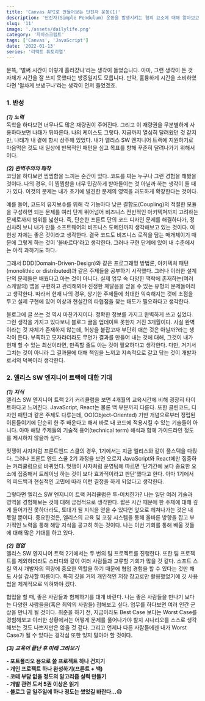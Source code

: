 ```yaml
---
title: 'Canvas API로 만들어보는 단진자 운동(1)'
description: '단진자(Simple Pendulum) 운동을 발생시키는 힘의 요소에 대해 알아보고, 어떻게 구현할 것인지 생각해봅니다.'
slug: '11'
image: './assets/dailylife.png'
category: '자바스크립트'
tags: ['Canvas', 'JavaScript']
date: '2022-01-13'
series: '리액트 튜토리얼'
---
```


<div>
  문뜩, '벌써 시간이 이렇게 흘러갔나'라는 생각이 들었습니다. 아마, 그런 생각이 든 것 자체가 시간을
  잘 쓰지 못했다는 방증일지도 모릅니다. 만약, 훌륭하게 시간을 소비하였다면 '알차게 보냈구나'라는
  생각이 먼저 들었겠죠.
</div>

### 1. 반성

**_(1) 노력_** <br />
독학을 하다보면 너무나도 많은 재량권이 주어진다. 그리고 이 재량권을 무분별하게 사용하다보면 나태가 뒤따른다.
나의 케이스도 그렇다. 지금까지 열심히 달려왔던 것 같지만, 나태가 내 곁에 항시 상주해 있었다. 내가 엘리스 SW 엔지니어 트랙에
지원하기로 마음먹은 것도 내 일상에 반복적인 패턴을 심고 목표를 향해 꾸준히 달려나가기 위해서이다.

**_(2) 완벽주의의 패착_** <br />
코딩을 하다보면 찜찜함을 느끼는 순간이 있다. 코드를 짜는 누구나 그런 경험을 해봤을 것이다.
나의 경우, 이 찜찜함을 너무 민감하게 받아들이는 것 아닐까 하는 생각이 들 때가 있다.
이것의 문제는 내가 초기에 발견한 문제의 영역을 과도하게 확장한다는 것이다.

예를 들어, 코드의 유지보수를 위해 각 기능마다 낮은 결합도(Coupling)의 적절한 모듈을 구성하면 되는 문제를 여러 단계 뛰어넘어
비즈니스 전반적인 아키텍쳐까지 고려하는 문제로까지 범위를 넓힌다.
즉, 단순한 프론트 단의 코드 디자인 문제를 해결하다가, 정신차려 보니 내가 만들 소프트웨어의 비즈니스 도메인까지 생각해보고 있는 것이다.
이 현상 자체는 좋은 것이라고 생각한다. 결국 코드도 비즈니스 로직을 담는 매개체이기 때문에 그렇게 하는 것이 '올바르다'라고 생각한다.
그러나 구현 단계에 있어 내 수준에서는 아직 과하기도 하다.

그래서 DDD(Domain-Driven-Design)와 같은 프로그래밍 방법론, 아키텍처 패턴(monolithic or distributed)과 같은 주제들을 공부하기 시작했다.
그러나 이러한 설계 단의 문제들은 배웠다고 아는 것이 아니다. 실제 업무 속 다양한 맥락에 존재하는(여러 스케일의) 앱을 구현하고 관리해봐야
진정한 깨달음을 얻을 수 있는 유형의 문제들이라고 생각한다. 따라서 현재 나의 경우, 상기한 주제들에 최대한 익숙해지는 것에 초점을 두고
실제 구현에 있어 이상과 현실간의 타협점을 찾는 태도가 필요하다고 생각한다.

블로그에 글 쓰는 것 역시 마찬가지이다. 정확한 정보를 가지고 완벽하게 쓰고 싶었다. 그런 생각을 가지고 있다보니 블로그 글을 업데이트 못한지
거진 3개월이다. 사실 완벽이라는 것 자체가 존재하지 않는데, 허상을 붙잡고자 부단히 애쓴 것은 아닐까?라는 생각이 든다.
부족하고 모자라더라도 무언가 결과를 만들어 내는 것에 대해, 그것이 내가 현재 할 수 있는 최선이라면, 만족할 줄도 아는 것이 필요하다고 생각한다.
다만, 거기서 그치는 것이 아니라 그 결과물에 대해 책임을 느끼고 지속적으로 갈고 닦는 것이 개발자로서의 덕목이라 생각한다.

### 2. 엘리스 SW 엔지니어 트랙에 대한 기대

**_(1) 지식_** <br />
엘리스 SW 엔지니어 트랙 2기 커리큘럼을 보면 4개월의 교육시간에 비해 굉장히 타이트하다고 느껴진다. JavaScript, React는 물론 백 부분까지 다룬다.
또한 클린코드, 디자인 패턴과 같은 주제도 다루는데, OO(Object-Oriented) 기반 개념으로부터 정립된 이론들이기에 단순히 한 주 배운다고 해서
바로 내 코드에 적용시킬 수 있는 기술들이 아니다.
아마 해당 주제들의 기술적 용어(technical term) 해석과 함께 가이드라인 정도를 제시하지 않을까 싶다.

멋쟁이 사자처럼 프론트엔드 스쿨의 경우, 1기에서는 지금 엘리스와 같이 풀스택을 다뤘다. 그러나 프론트 엔드 스쿨 2기 과정을 보면 오로지
JavaScript와 React에만 집중하는 커리큘럼으로 바뀌었다. 멋쟁이 사자처럼 운영팀에 따르면 '단기간에 보다 중요한 요소에 집중해서 트레이닝
하는 것이 보다 효과적이라고 판단'했다고 한다. 아마 1기에서의 피드백과 현실적인 고민에 따라 이런 결정을 하게 되었다고 생각한다.

그렇다면 엘리스 SW 엔지니어 트랙 커리큘럼은 투-머치한가? 나는 일단 여러 기술과 영역을 경험해보는 것에 대해 긍정적으로 생각한다.
짧은 시간 때문에 한 주제에 대해 깊게 들어가진 못하더라도, 토대가 될 지식을 얻을 수 있다면 앞으로 헤쳐나가는 것은 내 몫일 뿐이다.
중요한것은, 엘리스의 교육 및 코칭 시스템을 통해 올바른 방향을 잡고 부가적인 노력을 통해 해당 지식을 공고히 하는 것이다.
나는 이번 기회를 통해 배울 것들에 대해 많은 기대를 하고 있다.

**_(2) 협업_** <br />
엘리스 SW 엔지니어 트랙 2기에서는 두 번의 팀 프로젝트를 진행한다. 또한 팀 프로젝트를 제외하더라도 스터디와 같이
여러 사람들과 교류할 기회가 많을 것 같다. 소프트 스킬 역시 개발자의 역량에 중요한 역할을 하기 때문에 협업 경험을 할 수 있다는 것만
해도 사실 감사할 따름이다. 특히 깃을 거의 개인적인 저장 창고로만 활용했었기에 깃 사용법을 체계적으로 익혀봐야 겠다.

협업을 할 때, 좋은 사람들과 함께하기를 대개 바란다. 나는 좋은 사람들을 만나기 보다는 다양한 사람들을(혹은 최악의 사람들) 접해보고 싶다.
업무를 하다보면 여러 인간 군상을 만나게 될 것이다. 취준을 하기 전, 지금이라도 Best Case 보다는 Worst Case를 경험해보고 이러한 상황에서는
어떻게 문제를 풀어나가야 할지 시나리오를 스스로 생각해보는 것도 나쁘지만은 않을 것 같다.
그리고 언제나 다른 사람들에겐 내가 Worst Case가 될 수 있다는 경각심 또한 잊지 말아야 할 것이다.

**_(3) 교육이 끝난 후 미래 그려보기_** <br />

<div>
  <strong> - 포트폴리오 용으로 쓸 프로젝트 하나 건지기</strong> <br />
  <strong> - 개인 프로젝트 하나 완성하기(프론트 + 백)</strong> <br />
  <strong> - 코테 부담 없을 정도의 알고리즘 실력 만들기</strong> <br />
  <strong> - 개발 관련 도서 5권 이상은 읽기</strong> <br />
  <strong> - 블로그 글 일주일에 하나 정도는 썼었길 바란다...😢</strong> <br />
</div>
